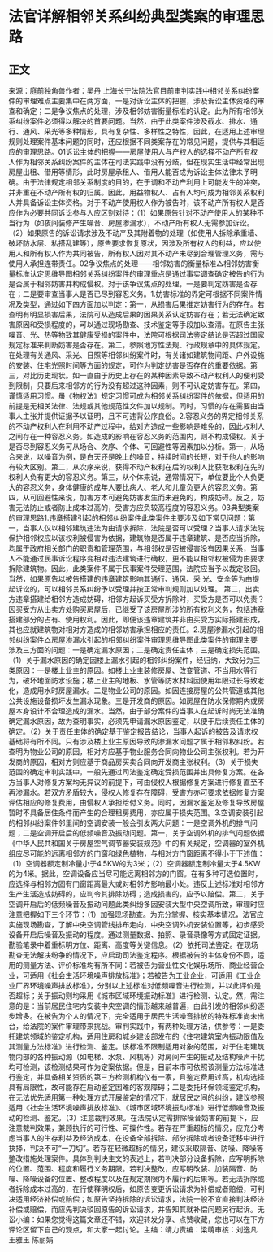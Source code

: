 # 法官详解相邻关系纠纷典型类案的审理思路
## 正文
来源：庭前独角兽作者：吴丹 上海长宁法院法官目前审判实践中相邻关系纠纷案件的审理难点主要集中在两方面，一是对诉讼主体的把握，涉及诉讼主体资格的审查和确定；二是争议焦点的处理，涉及相邻妨害衡量标准的认定。此为所有相邻关系纠纷案件必须得以解决的首要问题。当然，由于此类案件涉及截水、排水、通行、通风、采光等多种情形，具有复杂性、多样性之特性，因此，在适用上述审理规则处理案件基本问题的同时，还应根据不同类案存在的常见问题，提供与其相适应的审理思路。01诉讼主体的把握——房屋使用人与产权人的选择不动产所有权人作为相邻关系纠纷案件的主体在司法实践中没有分歧，但在现实生活中经常出现房屋出租、借用等情形，此时房屋承租人、借用人能否成为诉讼主体法律未予明确。由于法律规定相邻关系制度的目的，在于调和不动产利用上可能发生的冲突，并非重在不动产所有权的归属。因此，用益物权人、占有人均可成为相邻关系权利人并具备诉讼主体资格。对于不动产使用权人作为被告时，该不动产所有权人是否应作为必要共同诉讼参与人应区别对待：（1）如果原告针对不动产使用人的某种不当行为（如夜间装修产生噪音、房屋渗漏水），不动产所有权人无需参加诉讼。（2）如果原告的诉讼请求涉及不动产及其附着物的处理（如使用人拆除承重墙、破坏防水层、私搭乱建等），原告要求恢复原状，因涉及所有权人的利益，应以使用人和所有权人作为共同被告，所有权人因对其不动产未尽到合理管理义务，需与使用人承担连带责任。02争议焦点的处理——相邻妨害的衡量标准△相邻妨害衡量标准认定思维导图相邻关系纠纷案件的审理重点是通过事实调查确定被告的行为是否属于相邻妨害并构成侵权。对于该争议焦点的处理，一是要判定妨害是否存在；二是要审查当事人是否已尽到容忍义务。1.妨害标准的界定可根据不同案件情况及类型，通过如下四方面加以判定：第一，从损害后果推定妨害行为的存在。若查明有明显损害后果，法院可从造成后果的因果关系认定妨害存在；若无法确定致害原因和受损程度的，可以通过现场勘查、技术鉴定等手段加以查清。在原告主张噪音、光、热等物致其健康受损的案件中，法院可根据司法鉴定结论是否超过国家规定标准来判断妨害是否存在。第二，参照地方性法规、行政规章中的具体规定。在处理有关通风、采光、日照等相邻纠纷案件时，有关诸如建筑物间距、户外设施的安装、住宅光照时间等方面的规定，可作为判定妨害是否存在的重要依据。第三，对比历史现状。如一直由于历史上存在的某种因素导致不动产权利人的便利受到限制，只要后来相邻方的行为没有超过这种因素，则不可认定妨害存在。第四，谨慎适用习惯。虽《物权法》规定习惯可成为相邻关系纠纷案件的依据，但适用的前提是无相关法律、法规或其他规范性文件加以规制。同时，习惯的存在需要由当事人主张并提供证据予以证明，且不可违背公序良俗。2.容忍义务的界定相邻关系的不动产权利人在利用不动产过程中，给对方造成一些影响是难免的，因此权利人之间存在一种容忍义务。如造成的影响在容忍义务的范围内，则不构成侵权。关于是否尽到容忍义务可从场合、次序、个体、可回避性等因素加以分析。第一，从场合来说，以噪音为例，是白天还是晚上的噪音，持续时间的长短，对于他人的影响有较大区别。第二，从次序来说，获得不动产权利在后的权利人比获取权利在先的权利人负有更大的容忍义务。第三，从个体来说，通常情况下，单位要比个人负更大的容忍义务，身体健康的成年人要比病人、老人和儿童负更大的容忍义务。第四，从可回避性来说，加害方本可避免妨害发生而未避免的，构成妨碍。反之，妨害无法防止或者防止成本过高的，受害方应负较高程度的容忍义务。03典型类案的审理思路1.违章搭建引起的相邻纠纷案件此类案件主要涉及如下常见问题：第一，当事人仅以相邻建筑违法为由请求拆除，法院是否可以受理？当事人请求法院保护相邻权应以该权利被侵害为依据，建筑物是否属于违章建筑、是否应当拆除，均属于政府相关部门的职责和管理范围，与相邻权是否被侵害没有因果关系，当事人不能通过民事诉讼程序变相对违法建筑进行确权，更不能以相邻权被侵为由要求拆除建筑物。因此，此类案件不属于民事案件受理范围，法院应当予以裁定驳回。当然，如果原告以被告搭建的违章建筑影响其通行、通风、采 光、安全等为由提起诉讼的，可以相邻关系纠纷予以受理并按正常审判规则加以处理。 第二，出卖方违章搭建给相邻方造成妨碍，相邻方起诉买受方拆除时，买受方是否可以免责？因买受方从出卖方处购买房屋后，已继受了该房屋所涉的所有权利义务，包括违章搭建部分的占有、使用权利。因此，即便该违章建筑并非由买受方实际搭建形成，其也应就建筑物对相对方造成的相邻妨害承担相应的责任。2.房屋渗漏水引起的相邻纠纷案件△房屋渗漏水引起的相邻纠纷案件审理思维导图此类案件的审理主要涉及三方面的问题：一是确定漏水原因；二是确定责任主体；三是确定损失范围。（1）关于漏水原因的确定因楼上漏水引起的相邻纠纷案件，经归纳，大致分为三类原因：一是楼上业主的原因。如楼上业主装修房屋、改变管道、不当用水等行为，破坏地面防水设施；楼上业主的地板、水管等防水材料因使用年限过长导致老化，造成用水时房屋漏水。二是物业公司的原因。如因连接房屋的公共管道或其他公共设施设备损坏发生漏水现象。三是开发商的原因。如房屋在防水保修期内或房屋本身设计不合理造成的漏水。当然，由于部分案件的当事人在起诉时尚无法准确确定漏水原因，故为查明事实，必须先申请漏水原因鉴定，以便于后续责任主体的确定。（2）关于责任主体的确定基于鉴定报告结论，当事人起诉的被告及请求权基础将有所不同。只有涉及楼上业主原因导致的渗漏水问题才属于相邻权纠纷。若查明为物业公司的原因，相对方应基于物业服务合同向物业公司主张权利。若为开发商的原因，相对方则应基于商品房买卖合同向开发商主张权利。（3）关于损失范围的确定审判实践中，一般先通过司法鉴定确定受损范围并出具修复方案。在各方当事人对修复方案均无异议的前提下，可由侵权人根据修复方案进行修复直至不再渗漏水。若双方矛盾较大，侵权人修复存在障碍，受害方亦可要求依据修复方案评估相应的修复费用，由侵权人承担给付义务。同时，因漏水鉴定及修复导致房屋暂时不具备居住条件而产生的合理租房费用，亦应属于损失范围。3.空调安装引起的相邻纠纷案件邻里间的空调安装一般会引发两大问题：一是空调外机的排气问题；二是空调开启后的低频噪音及振动问题。第一，关于空调外机的排气问题依据《中华人民共和国关于房屋空气调节器安装规范》中的有关规定，空调器的室外机组应尽可能的远离相邻方的门窗和绿色植物，与相对方门窗距离不得小于下述值：（1）空调器额定制冷量小于4.5KW的为3米；（2）空调器额定制冷量大于4.5KW的为4米。据此，空调设备应当尽可能远离相邻方的门窗。在有多种可选位置时，应选择与相邻方固有门窗距离最大或对相邻方影响最小处。违反上述标准对相邻方生产生活造成妨碍的，应判令其排除妨碍；造成损害的，应予以赔偿。第二，关于空调开启后的低频噪音及振动问题此类纠纷多因安装大型中央空调所致，审理时应注意把握如下三个环节：（1）加强现场勘查。为充分掌握、核实基本情况，法官应实施现场勘查，了解中央空调管线排布走向，中央空调外机安装位置等，初步感受设备开启后噪音及振动的程度。通过测量数据、拍照、录音录像等方式固定证据。勘验笔录中着重标明方位、距离、高度等关键信息。（2）依托司法鉴定。在现场勘查无法解决纷争的情况下，应启动司法鉴定程序。根据被告的主体身份不同，适用的测量方法、评价标准均有所不同：若被告为营业性文化娱乐场所、商业经营企业，可适用《社会生活环境噪声排放标准》；若被告为工业企业，可适用《工业企业厂界环境噪声排放标准》，分别以上述标准对低频噪音进行检测，并以此评价是否超标；关于振动则均采用《城市区域环境振动标准》进行检测、认定。然，需注意的是：当前居民住宅内安装中央空调的情形越来越普遍，由此引发的相邻纠纷逐步增多。在被告为个人的情况下，完全适用于居民生活噪音排放的特殊标准尚未出台，给法院的案件审理带来挑战。审判实践中，有两种处理方法，供参考：一是委托建筑领域的鉴定机构，适用住房和城乡建设部发布的《住宅建筑室内振动限值及其测量方法标准》进行检测、鉴定。该标准不限制适用对象的范围，对于住宅建筑物内部的各种振动源（如电梯、水泵、风机等）对房间产生的振动及结构噪声干扰均可检测，该检测结果可作为定案依据。但是，目前本市可依照该测量方法标准进行鉴定，并具备相关资质的第三方检测机构仅有一家，且鉴定费用过高，机构选择具有局限性，故可能存在启动鉴定困难的客观障碍；二是委托环保领域鉴定机构，在无法优先适用第一种处理方式开展鉴定的情况下，就居民之间的纠纷，建议参照适用《社会生活环境噪声排放标准》、《城市区域环境振动标准》进行低频噪音及振动的检测、鉴定。（3）注意裁判效果。在法院认定需排除噪音妨害的前提下，应注意裁判效果，兼顾执行的可行性、可操作性。若存在严重超标的情况，应充分考虑当事人的生存利益及经济成本，在设备全部拆除、部分拆除或者设备迁移中进行抉择，判决不可“一刀切”。若存在轻微超标的情况，建议采取隔音、防噪、降噪等整改措施处理案件。具体到判决主文的表述上，若判决部分设备拆除，应写明拆除的位置、范围、程度和履行义务期限。若判决整改，应写明改装、加装隔音、防噪、降噪设备的位置、整改程度以及在规定期限内不履行的后果等。若无法拆除或者拆除成本过高的，在行使释明权后，如原告变更诉讼请求为补偿或者赔偿，可判决适用经济补偿或赔偿；如原告坚持拆除的诉讼请求，法院一般不宜直接判决经济补偿或赔偿，而应先判决驳回原告的诉讼请求，并告知其就补偿问题另行起诉。无讼小编：如果您觉得这篇文章还不错，欢迎转发分享、点赞收藏，您也可以在下方评论区留下自己的观点，和大家一起讨论。主编：靖力责编：梁萌审核：刘逸凡 王雅玉 陈丽娟